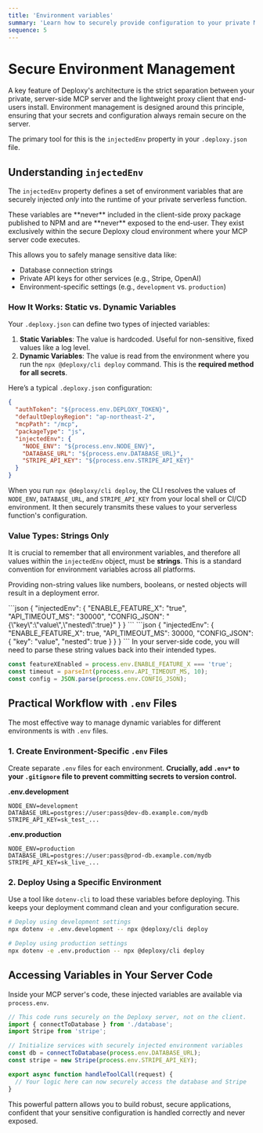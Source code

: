```yaml
---
title: 'Environment variables'
summary: 'Learn how to securely provide configuration to your private MCP server using injected environment variables.'
sequence: 5
---
```


# Secure Environment Management

A key feature of Deploxy's architecture is the strict separation between your private, server-side MCP server and the lightweight proxy client that end-users install. Environment management is designed around this principle, ensuring that your secrets and configuration always remain secure on the server.

The primary tool for this is the `injectedEnv` property in your `.deploxy.json` file.

## Understanding `injectedEnv`

The `injectedEnv` property defines a set of environment variables that are securely injected *only* into the runtime of your private serverless function.

<Callout type="warning" title="Server-Side Only">
These variables are **never** included in the client-side proxy package published to NPM and are **never** exposed to the end-user. They exist exclusively within the secure Deploxy cloud environment where your MCP server code executes.
</Callout>

This allows you to safely manage sensitive data like:
- Database connection strings
- Private API keys for other services (e.g., Stripe, OpenAI)
- Environment-specific settings (e.g., `development` vs. `production`)

### How It Works: Static vs. Dynamic Variables

Your `.deploxy.json` can define two types of injected variables:

1.  **Static Variables**: The value is hardcoded. Useful for non-sensitive, fixed values like a log level.
2.  **Dynamic Variables**: The value is read from the environment where you run the `npx @deploxy/cli deploy` command. This is the **required method for all secrets**.

Here’s a typical `.deploxy.json` configuration:

```json .deploxy.json
{
  "authToken": "${process.env.DEPLOXY_TOKEN}",
  "defaultDeployRegion": "ap-northeast-2",
  "mcpPath": "/mcp",
  "packageType": "js",
  "injectedEnv": {
    "NODE_ENV": "${process.env.NODE_ENV}",
    "DATABASE_URL": "${process.env.DATABASE_URL}",
    "STRIPE_API_KEY": "${process.env.STRIPE_API_KEY}"
  }
}
```

When you run `npx @deploxy/cli deploy`, the CLI resolves the values of `NODE_ENV`, `DATABASE_URL`, and `STRIPE_API_KEY` from your local shell or CI/CD environment. It then securely transmits these values to your serverless function's configuration.

### Value Types: Strings Only

It is crucial to remember that all environment variables, and therefore all values within the `injectedEnv` object, must be **strings**. This is a standard convention for environment variables across all platforms.

Providing non-string values like numbers, booleans, or nested objects will result in a deployment error.

<CodeBlock title=".deploxy.json - Correct ✅" language="json">
```json
{
  "injectedEnv": {
    "ENABLE_FEATURE_X": "true",
    "API_TIMEOUT_MS": "30000",
    "CONFIG_JSON": "{\"key\":\"value\",\"nested\":true}"
  }
}
```
</CodeBlock>

<CodeBlock title=".deploxy.json - Incorrect ❌" language="json">
```json
{
  "injectedEnv": {
    "ENABLE_FEATURE_X": true,
    "API_TIMEOUT_MS": 30000,
    "CONFIG_JSON": {
      "key": "value",
      "nested": true
    }
  }
}
```
</CodeBlock>

<Callout type="info" title="Handling Data Types in Your Code">
In your server-side code, you will need to parse these string values back into their intended types.

```typescript
const featureXEnabled = process.env.ENABLE_FEATURE_X === 'true';
const timeout = parseInt(process.env.API_TIMEOUT_MS, 10);
const config = JSON.parse(process.env.CONFIG_JSON);
```
</Callout>

## Practical Workflow with `.env` Files

The most effective way to manage dynamic variables for different environments is with `.env` files.

### 1. Create Environment-Specific `.env` Files

Create separate `.env` files for each environment. **Crucially, add `.env*` to your `.gitignore` file to prevent committing secrets to version control.**

**.env.development**
```
NODE_ENV=development
DATABASE_URL=postgres://user:pass@dev-db.example.com/mydb
STRIPE_API_KEY=sk_test_...
```

**.env.production**
```
NODE_ENV=production
DATABASE_URL=postgres://user:pass@prod-db.example.com/mydb
STRIPE_API_KEY=sk_live_...
```

### 2. Deploy Using a Specific Environment

Use a tool like `dotenv-cli` to load these variables before deploying. This keeps your deployment command clean and your configuration secure.

```bash
# Deploy using development settings
npx dotenv -e .env.development -- npx @deploxy/cli deploy

# Deploy using production settings
npx dotenv -e .env.production -- npx @deploxy/cli deploy
```

## Accessing Variables in Your Server Code

Inside your MCP server's code, these injected variables are available via `process.env`.

```typescript
// This code runs securely on the Deploxy server, not on the client.
import { connectToDatabase } from './database';
import Stripe from 'stripe';

// Initialize services with securely injected environment variables
const db = connectToDatabase(process.env.DATABASE_URL);
const stripe = new Stripe(process.env.STRIPE_API_KEY);

export async function handleToolCall(request) {
  // Your logic here can now securely access the database and Stripe
}
```

This powerful pattern allows you to build robust, secure applications, confident that your sensitive configuration is handled correctly and never exposed.
